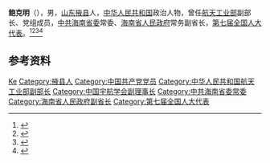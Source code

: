 '''鲍克明'''（{{bd|1932年|}}），男，[[山东|山东]][[掖县|掖县]]人，[[中华人民共和国|中华人民共和国]]政治人物，曾任[[中华人民共和国航天工业部|航天工业部]]副部长、党组成员，[[中共海南省委|中共海南省委]]常委、[[海南省人民政府|海南省人民政府]]常务副省长，[[第七届全国人大代表|第七届全国人大代表]]。<ref>{{Cite book|title=中华人民共和国职官志|author=何虎生, 李耀东, 向常福主编|publisher=中国社会出版社|year=2003|isbn=9787800883934|location=北京|pages=}}</ref><ref>{{cite book|title=中囯人名大辞典·现任党政军领导人物卷|author=廖盖隆等编|year=1990|publisher=上海辞书出版社|location=上海|page=}}</ref><ref>{{cite book|title=中囯人名大辞典·当代人物卷|author=廖盖隆等编|year=1990|publisher=上海辞书出版社|location=上海|page=}}</ref><ref>{{Cite book|title=中国共产党名人录|author=于俊道主编|publisher=四川人民出版社|year=1997|isbn=|location=成都|pages=}}</ref>

== 参考资料 ==
{{reflist}}

{{中国人物小作品}}
{{Navboxes
| title  = 鲍克明在[[中国宇航学会|中国宇航学会]]的职务
| list1  =
{{中国宇航学会第二届理事会}}
}}

{{Authority control}}
{{DEFAULTSORT:Bao鲍}}
[[Category:鮑姓|Ke]]
[[Category:掖县人|Category:掖县人]]
[[Category:中国共产党党员|Category:中国共产党党员]]
[[Category:中华人民共和国航天工业部副部长|Category:中华人民共和国航天工业部副部长]]
[[Category:中国宇航学会副理事长|Category:中国宇航学会副理事长]]
[[Category:中共海南省委常委|Category:中共海南省委常委]]
[[Category:海南省人民政府副省长|Category:海南省人民政府副省长]]
[[Category:第七届全国人大代表|Category:第七届全国人大代表]]